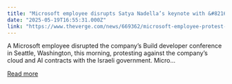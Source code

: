 ```yaml
---
title: "Microsoft employee disrupts Satya Nadella’s keynote with &#8216;Free Palestine&#8217; protest"
date: "2025-05-19T16:55:31.000Z"
link: "https://www.theverge.com/news/669362/microsoft-employee-protest-build-conference-satya-nadella"
---
```


A Microsoft employee disrupted the company’s Build developer conference in Seattle, Washington, this morning, protesting against the company’s cloud and AI contracts with the Israeli government. Micro...

[Read more](https://www.theverge.com/news/669362/microsoft-employee-protest-build-conference-satya-nadella)
